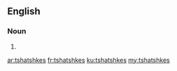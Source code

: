 ==English==

===Noun===
{{head|en|plural}}

# {{plural of|tshatshke|lang=en}}

[[ar:tshatshkes]]
[[fr:tshatshkes]]
[[ku:tshatshkes]]
[[my:tshatshkes]]